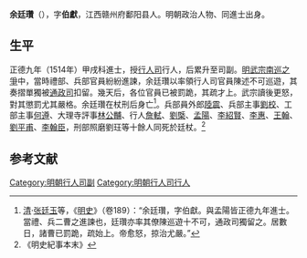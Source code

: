 '''余廷瓚'''（{{bd|？||1519年|catIdx=Yu}}），字'''伯獻'''，江西赣州府鄱阳县人。明朝政治人物、同進士出身。

==生平==
正德九年（1514年）甲戌科進士，授[[行人司|行人司]]行人，后累升至司副。[[明武宗南巡之爭|明武宗南巡之爭]]中，當時禮部、兵部官員紛紛進諫，余廷瓚以率領行人司官員陳述不可巡遊，其奏摺單獨被[[通政司|通政司]]扣留。幾天后，各位官員已被罰跪，其疏才上。武宗讀後更怒，對其懲罰尤其嚴格。余廷瓚在杖刑后身亡<ref>[[清|清]]·[[张廷玉|张廷玉]]等，《[[明史|明史]]》（卷189）：“余廷瓚，字伯獻。與孟陽皆正德九年進士。當禮、兵二曹之進諫也，廷瓚亦率其僚陳巡遊十不可，通政司獨留之。居數日，諸曹已罰跪，疏始上。帝愈怒，掠治尤嚴。”</ref>。兵部員外郎[[陸震|陸震]]、兵部主事[[劉校|劉校]]、工部主事[[何遵|何遵]]、大理寺評事[[林公黼|林公黼]]、行人[[詹軾|詹軾]]、[[劉㮣|劉㮣]]、[[孟阳_(明朝)|孟陽]]、[[李紹賢|李紹賢]]、[[李惠_(正德進士)|李惠]]、[[王翰_(正德進士)|王翰]]、[[劉平甫|劉平甫]]、[[李翰臣|李翰臣]]，刑部照磨劉玨等十餘人同死於廷杖。<ref>《明史紀事本末》</ref>

==参考文献==
{{reflist}}
{{明朝人物小作品}}
{{正德九年甲戌科殿試金榜}}
{{DEFAULTSORT:Yu余}}
[[Category:明朝行人司副|Category:明朝行人司副]]
[[Category:明朝行人司行人|Category:明朝行人司行人]]